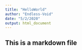 ```yaml
---
title: "HelloWorld"
author: "Endless-Void"
date: "5/2/2020"
output: html_document
---
```


## This is a markdown file